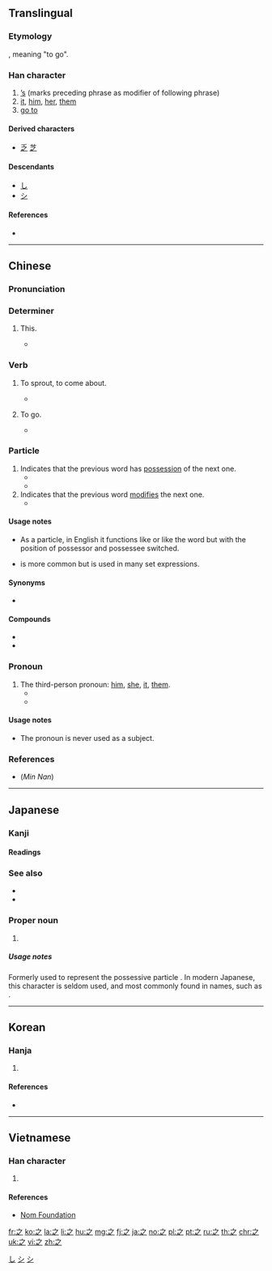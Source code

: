 {{also|え}}
==Translingual==
{{stroke order|type=animate}}

===Etymology===
{{Han etyl}}
{{Han compound|止|一|t1=foot|t2=the beginning place|ls=ic}}, meaning "to go".

===Han character===
{{Han char|rn=4|rad=丿|as=03|sn=3|four=30307|canj=INO}}

# [['s|’s]] (marks preceding phrase as modifier of following phrase)
# [[it]], [[him]], [[her]], [[them]]
# [[go to]]

====Derived characters====
* [[乏]] [[芝]]

====Descendants====
* [[し]]
* [[シ]]

====References====
* {{Han ref|kx=0082.040|dkj=00125|dj=|hdz=10043.010|uh=4E4B|ud=20043|bh=A4A7|bd=42151}}

[[Category:Han characters from which hiragana were derived|し]]
[[Category:Han characters from which katakana were derived|シ]]

----

==Chinese==
{{zh-forms}}

===Pronunciation===
{{zh-pron
|m=zhī
|c=zi1
|h=
|mn=chi
|w=
|mc=y
|oc=y
|ma=
|cat=part,pron,v
}}

===Determiner===
{{zh-det}}

# {{label|zh|obsolete}} This.
#* {{zh-x|'''之''' 子 于 歸。|'''This''' girl is to get married.|ref=《詩經·周南·桃夭》|CL}}

===Verb===
{{zh-verb}}

# {{label|zh|obsolete}} To sprout, to come about.
#* {{zh-x|如 語 焉 而未 '''之'''然。|As though you have said something to your parents but their reply has not yet '''come'''.|ref=《禮記·祭義》|CL}}
# {{label|zh|obsolete}} To go.
#* {{zh-x|吾 欲 '''之''' 楚。|I want to '''go to''' Chu.|ref=《戰國策·魏策四》|CL}}

===Particle===
{{zh-particle}}

# Indicates that the previous word has [[possessive|possession]] of the next one.
#* {{zh-x|^美國 '''之''' 聲|Voice '''of''' America}}
#* {{zh-x|論 到 從起 初原 有的 生命 '''之''' 道，就是 我們 所 聽見 所 看見，親眼 看 過，親手 摸 過 的。|That which was from the beginning, which we have heard, which we have seen with our eyes, which we have looked upon, and our hands have handled, of the Word '''of''' life.|ref=[http://wordproject.org/multi/bi_en_cn_py.htm 1John 1.1]}}
# Indicates that the previous word [[modify|modifies]] the next one.
#* {{zh-x|尺寸'''之'''功|a minor contribution}}

====Usage notes====
* As a particle, in English it functions like {{m|en|'s}} or like the word {{m|en|of}} but with the position of possessor and possessee switched.
* {{zh-l|的|tr=de}} is more common but {{lang|zh|之}} is used in many set expressions.

====Synonyms====
* {{zh-l|的|tr=de}}

====Compounds====
* {{zh-l|之後}}
* {{zh-l|之前}}

===Pronoun===
{{zh-pronoun}}

# The third-person pronoun: [[him]], [[she]], [[it]], [[them]].
#* {{zh-x|好 一一 聽 '''之'''。|He preferred to listen to '''them''' one-by-one.|ref=《韓非子·內儲說上七術》|CL}}
#* {{zh-x|我們 不能 對此事 聽'''之'''任'''之'''。|We cannot pass '''this matter''' by without protest.}}

====Usage notes====
* The pronoun {{lang|zh|之}} is never used as a subject.

===References===
* (''Min Nan'') {{thcwd|572}}

----

==Japanese==

===Kanji===
{{ja-kanji|grade=8|rs=丿03}}

====Readings====
{{ja-readings
|goon=[[し]] (shi)|kanon=[[し]] (shi)
|kun=[[ゆく]] (yuku), [[これ]] (kore), [[の]] (no)
|nanori=[[ゆき]] (yuki)
}}

===See also===
* {{m|ja|乃}}
* {{m|ja|の}}

===Proper noun===
{{ja-pos|すすむ|proper}}

# {{given name|male|lang=ja|sort=すすむ}}

=====Usage notes=====
Formerly used to represent the possessive particle {{ja-r|の}}. In modern Japanese, this character is seldom used, and most commonly found in names, such as {{m|ja|龍之介|tr=Ryūnosuke}}.

[[Category:Han characters from which katakana were derived|シ]]

----

==Korean==

===Hanja===
{{ko-hanja|hangeul=지|rv=ji|mr=chi|eumhun=갈|ehrv=gal|ehmr=kal|ehy=}}

# {{defn|lang=ko|sort=丿03}}

====References====
* {{Hanja ref|nav=11639}}

----

==Vietnamese==

===Han character===
{{vi-hantu|[[chi]], [[giây]], [[gì]], [[vương]]|rs=丿03}}

# {{defn|lang=vi|sort=丿03}}

====References====
* [http://nomfoundation.org/common/nom_details.php?codepoint=4e4b Nom Foundation]

[[fr:之]]
[[ko:之]]
[[la:之]]
[[li:之]]
[[hu:之]]
[[mg:之]]
[[fj:之]]
[[ja:之]]
[[no:之]]
[[pl:之]]
[[pt:之]]
[[ru:之]]
[[th:之]]
[[chr:之]]
[[uk:之]]
[[vi:之]]
[[zh:之]]